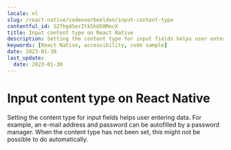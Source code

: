 ```yaml
---
locale: nl
slug: /react-native/codevoorbeelden/input-content-type
contentful_id: S2fhg45erZtkShU50MocX
title: Input content type on React Native
description: Setting the content type for input fields helps user entering data.
keywords: [React Native, accessibility, code sample]
date: 2023-01-30
last_update:
  date: 2023-01-30
---
```


# Input content type on React Native

Setting the content type for input fields helps user entering data. For example, an e-mail address and password can be autofilled by a password manager. When the content type has not been set, this might not be possible to do automatically.

<CodeSample id="input-content-type" locale="nl" platform="react native"/>
